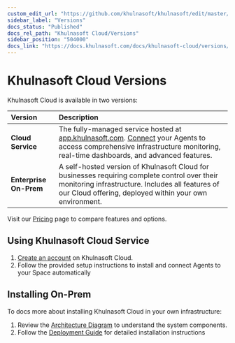 ```yaml
---
custom_edit_url: "https://github.com/khulnasoft/khulnasoft/edit/master/docs/khulnasoft-cloud/versions.md"
sidebar_label: "Versions"
docs_status: "Published"
docs_rel_path: "Khulnasoft Cloud/Versions"
sidebar_position: "504000"
docs_link: "https://docs.khulnasoft.com/docs/khulnasoft-cloud/versions/versions"
---
```


# Khulnasoft Cloud Versions

Khulnasoft Cloud is available in two versions:

| Version                | Description                                                                                                                                                                                                                     |
|:-----------------------|:--------------------------------------------------------------------------------------------------------------------------------------------------------------------------------------------------------------------------------|
| **Cloud Service**      | The fully-managed service hosted at [app.khulnasoft.com](https://app.khulnasoft.com). [Connect](/docs/khulnasoft-cloud/connect-agent-to-cloud) your Agents to access comprehensive infrastructure monitoring, real-time dashboards, and advanced features. |
| **Enterprise On-Prem** | A self-hosted version of Khulnasoft Cloud for businesses requiring complete control over their monitoring infrastructure. Includes all features of our Cloud offering, deployed within your own environment.                       |

Visit our [Pricing](https://www.khulnasoft.com/pricing/) page to compare features and options.

## Using Khulnasoft Cloud Service

1. [Create an account](https://app.khulnasoft.com) on Khulnasoft Cloud.
2. Follow the provided setup instructions to install and connect Agents to your Space automatically

## Installing On-Prem

To docs more about installing Khulnasoft Cloud in your own infrastructure:

1. Review the [Architecture Diagram](/docs/khulnasoft-cloud/versions/on-prem) to understand the system components.
2. Follow the [Deployment Guide](/docs/khulnasoft-cloud/versions/on-prem/installation) for detailed installation instructions
